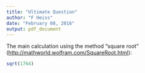 ```yaml
---
title: "Ultimate Question"
author: "F Heiss"
date: "February 08, 2016"
output: pdf_document
---
```


The main calculation using the method "square root"
(<http://mathworld.wolfram.com/SquareRoot.html>):

```r
sqrt(1764)
```
